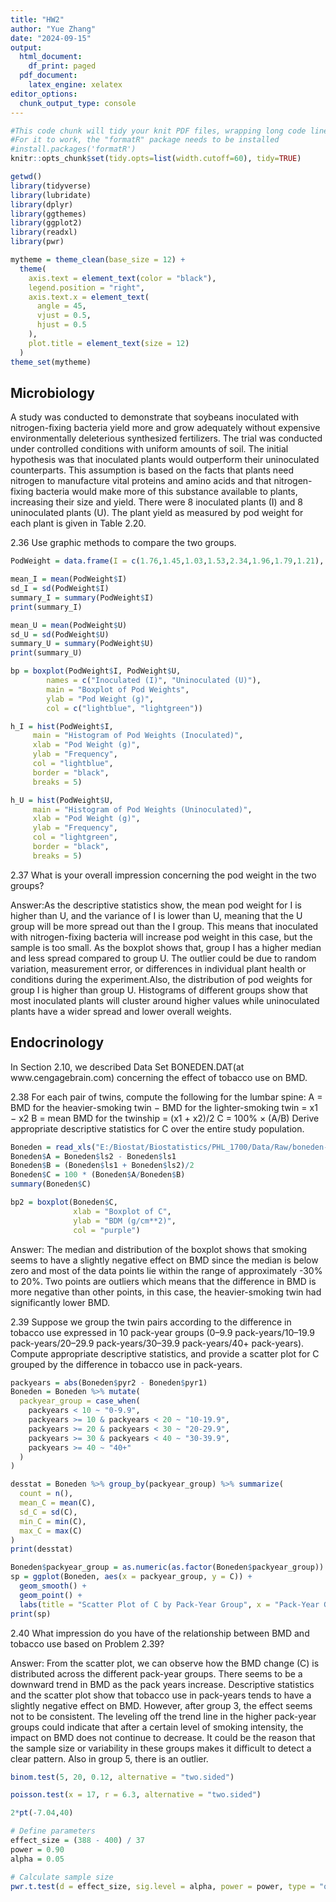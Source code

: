 ```yaml
---
title: "HW2"
author: "Yue Zhang"
date: "2024-09-15"
output:
  html_document:
    df_print: paged
  pdf_document:
    latex_engine: xelatex
editor_options:
  chunk_output_type: console
---
```


```r
#This code chunk will tidy your knit PDF files, wrapping long code lines
#For it to work, the "formatR" package needs to be installed
#install.packages('formatR')
knitr::opts_chunk$set(tidy.opts=list(width.cutoff=60), tidy=TRUE)

```

```r
getwd()
library(tidyverse)
library(lubridate)
library(dplyr)
library(ggthemes)
library(ggplot2)
library(readxl)
library(pwr)

mytheme = theme_clean(base_size = 12) +
  theme(
    axis.text = element_text(color = "black"),
    legend.position = "right",
    axis.text.x = element_text(
      angle = 45,
      vjust = 0.5,
      hjust = 0.5
    ),
    plot.title = element_text(size = 12)
  )
theme_set(mytheme)
```

## Microbiology

A study was conducted to demonstrate that soybeans inoculated with nitrogen-fixing bacteria yield more and grow adequately without expensive environmentally deleterious synthesized fertilizers. The trial was conducted under controlled conditions with uniform amounts of soil. The initial hypothesis was that inoculated plants would outperform their uninoculated counterparts. This assumption is based on the facts that plants need nitrogen to manufacture vital proteins and amino acids and that nitrogen-fixing bacteria would make more of this substance available to plants, increasing their size and yield. There were 8 inoculated plants (I) and 8 uninoculated plants (U). The plant yield as measured by pod weight for each plant is given in Table 2.20.

2.36 Use graphic methods to compare the two groups.
```r
PodWeight = data.frame(I = c(1.76,1.45,1.03,1.53,2.34,1.96,1.79,1.21), U = c(0.49,0.85,1.00,1.54,1.01,0.75,2.11,0.92))

mean_I = mean(PodWeight$I)
sd_I = sd(PodWeight$I)
summary_I = summary(PodWeight$I)
print(summary_I)

mean_U = mean(PodWeight$U)
sd_U = sd(PodWeight$U)
summary_U = summary(PodWeight$U)
print(summary_U)

bp = boxplot(PodWeight$I, PodWeight$U,
        names = c("Inoculated (I)", "Uninoculated (U)"),
        main = "Boxplot of Pod Weights",
        ylab = "Pod Weight (g)",
        col = c("lightblue", "lightgreen"))

h_I = hist(PodWeight$I,
     main = "Histogram of Pod Weights (Inoculated)",
     xlab = "Pod Weight (g)",
     ylab = "Frequency",
     col = "lightblue",
     border = "black",
     breaks = 5)

h_U = hist(PodWeight$U,
     main = "Histogram of Pod Weights (Uninoculated)",
     xlab = "Pod Weight (g)",
     ylab = "Frequency",
     col = "lightgreen",
     border = "black",
     breaks = 5)
```

2.37 What is your overall impression concerning the pod weight in the two groups?

Answer:As the descriptive statistics show, the mean pod weight for I is higher than U, and the variance of I is lower than U, meaning that the U group will be more spread out than the I group. This means that inoculated with nitrogen-fixing bacteria will increase pod weight in this case, but the sample is too small. 
As the boxplot shows that, group I has a higher median and less spread compared to group U. The outlier could be due to random variation, measurement error, or differences in individual plant health or conditions during the experiment.Also, the distribution of pod weights for group I is higher than group U. Histograms of different groups show that most inoculated plants will cluster around higher values while uninoculated plants have a wider spread and lower overall weights.

## Endocrinology

In Section 2.10, we described Data Set BONEDEN.DAT(at www.cengagebrain.com) concerning the effect of tobacco use on BMD.

2.38 For each pair of twins, compute the following for the lumbar spine:
A = BMD for the heavier-smoking twin − BMD for the lighter-smoking twin = x1 − x2
B = mean BMD for the twinship = (x1 + x2)/2
C = 100% × (A/B)
Derive appropriate descriptive statistics for C over the entire study population.
```r
Boneden = read_xls("E:/Biostat/Biostatistics/PHL_1700/Data/Raw/boneden-1.xls")
Boneden$A = Boneden$ls2 - Boneden$ls1
Boneden$B = (Boneden$ls1 + Boneden$ls2)/2
Boneden$C = 100 * (Boneden$A/Boneden$B)
summary(Boneden$C)

bp2 = boxplot(Boneden$C,
              xlab = "Boxplot of C",
              ylab = "BDM (g/cm**2)",
              col = "purple")
```

Answer: The median and distribution of the boxplot shows that smoking seems to have a slightly negative effect on BMD since the median is below zero and most of the data points lie within the range of approximately -30% to 20%. Two points are outliers which means that the difference in BMD is more negative than other points, in this case, the heavier-smoking twin had significantly lower BMD.

2.39 Suppose we group the twin pairs according to the difference in tobacco use expressed in 10 pack-year
groups (0–9.9 pack-years/10–19.9 pack-years/20–29.9 pack-years/30–39.9 pack-years/40+ pack-years). Compute appropriate descriptive statistics, and provide a scatter plot for C grouped by the difference in tobacco use in pack-years.
```r
packyears = abs(Boneden$pyr2 - Boneden$pyr1)
Boneden = Boneden %>% mutate(
  packyear_group = case_when(
    packyears < 10 ~ "0-9.9",
    packyears >= 10 & packyears < 20 ~ "10-19.9",
    packyears >= 20 & packyears < 30 ~ "20-29.9",
    packyears >= 30 & packyears < 40 ~ "30-39.9",
    packyears >= 40 ~ "40+"
  )
)

desstat = Boneden %>% group_by(packyear_group) %>% summarize(
  count = n(),
  mean_C = mean(C),
  sd_C = sd(C),
  min_C = min(C),
  max_C = max(C)
)
print(desstat)

Boneden$packyear_group = as.numeric(as.factor(Boneden$packyear_group))
sp = ggplot(Boneden, aes(x = packyear_group, y = C)) +
  geom_smooth() +
  geom_point() +
  labs(title = "Scatter Plot of C by Pack-Year Group", x = "Pack-Year Group (Pack-Years)", y = "C (%)")
print(sp)
```

2.40 What impression do you have of the relationship between BMD and tobacco use based on Problem 2.39?

Answer: From the scatter plot, we can observe how the BMD change (C) is distributed across the different pack-year groups. There seems to be a downward trend in BMD as the pack years increase. Descriptive statistics and the scatter plot show that tobacco use in pack-years tends to have a slightly negative effect on BMD. However, after group 3, the effect seems not to be consistent. The leveling off the trend line in the higher pack-year groups could indicate that after a certain level of smoking intensity, the impact on BMD does not continue to decrease. It could be the reason that the sample size or variability in these groups makes it difficult to detect a clear pattern. Also in group 5, there is an outlier. 

```r
binom.test(5, 20, 0.12, alternative = "two.sided")

poisson.test(x = 17, r = 6.3, alternative = "two.sided")

2*pt(-7.04,40)

# Define parameters
effect_size = (388 - 400) / 37 
power = 0.90  
alpha = 0.05

# Calculate sample size
pwr.t.test(d = effect_size, sig.level = alpha, power = power, type = "one.sample", alternative = "two.sided")


```

